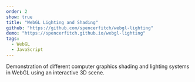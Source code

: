 ```yaml
---
order: 2
show: true
title: "WebGL Lighting and Shading"
github: "https://github.com/spencerfitch/webgl-lighting"
demo: "https://spencerfitch.github.io/webgl-lighting"
tags: 
  - WebGL
  - JavaScript
---
```


Demonstration of different computer graphics shading and lighting systems in WebGL using an interactive 3D scene.